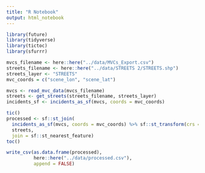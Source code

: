 ```yaml
---
title: "R Notebook"
output: html_notebook
---
```

```r
library(future)
library(tidyverse)
library(tictoc)
library(sfurrr)

mvcs_filename <- here::here("../data/MVCs_Export.csv")
streets_filename <- here::here("../data/STREETS 2/STREETS.shp")
streets_layer <- "STREETS"
mvc_coords = c("scene_lon", "scene_lat")

mvcs <- read_mvc_data(mvcs_filename)
streets <- get_streets(streets_filename, streets_layer)
incidents_sf <- incidents_as_sf(mvcs, coords = mvc_coords)

tic()
processed <- sf::st_join(
  incidents_as_sf(mvcs, coords = mvc_coords) %>% sf::st_transform(crs = epsg_crs), 
  streets, 
  join = sf::st_nearest_feature)
toc()

write_csv(as.data.frame(processed),
          here::here("../data/processed.csv"),
          append = FALSE)
```

